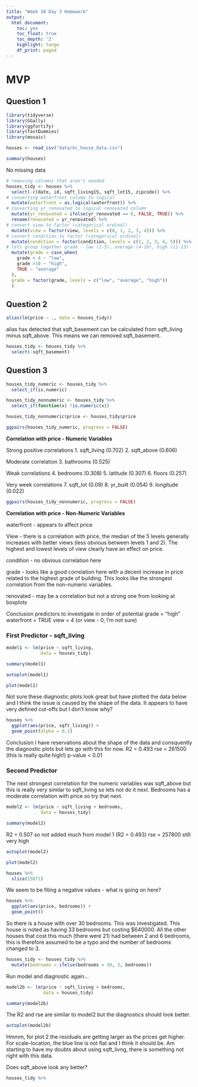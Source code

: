 ```yaml
---
title: "Week 10 Day 3 Homework"
output:
  html_document:
    toc: yes
    toc_float: true
    toc_depth: '2'
    highlight: tango
    df_print: paged
---
```


# MVP

## Question 1

```r
library(tidyverse)
library(GGally)
library(ggfortify)
library(fastDummies)
library(mosaic)
```

```r
houses <- read_csv("data/kc_house_data.csv")
```

```r
summary(houses)
```

No missing data

```r
# removing columns that aren't needed
houses_tidy <- houses %>% 
  select(-c(date, id, sqft_living15, sqft_lot15, zipcode)) %>% 
# converting waterfront column to logical
  mutate(waterfront = as.logical(waterfront)) %>% 
# converting yr_renovated to logical renovated column
  mutate(yr_renovated = ifelse(yr_renovated == 0, FALSE, TRUE)) %>% 
  rename(renovated = yr_renovated) %>% 
# convert view to factor (categorical ordinal)
  mutate(view = factor(view, levels = c(0, 1, 2, 3, 4))) %>% 
# convert condition to factor (categorical ordinal)
  mutate(condition = factor(condition, levels = c(1, 2, 3, 4, 5))) %>% 
# lets group together grade - low (1-3), average (4-10), high (11-13)
  mutate(grade = case_when(
    grade < 4 ~ "low", 
    grade >10 ~ "high",
    TRUE ~ "average"
  ),
  grade = factor(grade, levels = c("low", "average", "high"))
  )
```

## Question 2

```r
alias(lm(price ~ ., data = houses_tidy))
```

alias has detected that sqft_basement can be calculated from sqft_living minus sqft_above. 
This means we can removed sqft_basement. 

```r
houses_tidy <- houses_tidy %>% 
  select(-sqft_basement)
```

## Question 3

```r
houses_tidy_numeric <- houses_tidy %>%
  select_if(is.numeric)

houses_tidy_nonnumeric <- houses_tidy %>%
  select_if(function(x) !is.numeric(x))

houses_tidy_nonnumeric$price <- houses_tidy$price
```

```r
ggpairs(houses_tidy_numeric, progress = FALSE)
```


**Correlation with price - Numeric Variables**

Strong positive correlations
1. sqft_living (0.702)
2. sqft_above (0.606)

Moderate correlation
3. bathrooms (0.525)

Weak correlations
4. bedrooms (0.308)
5. latitude (0.307)
6. floors (0.257)

Very week correlations
7. sqft_lot (0.09)
8. yr_built (0.054)
9. longitude (0.022)



```r
ggpairs(houses_tidy_nonnumeric, progress = FALSE)
```

**Correlation with price - Non-Numeric Variables**

waterfront - appears to affect price

View - there is a correlation with price, the median of the 5 levels generally increases with better views (less obvious between levels 1 and 2). The highest and lowest levels of view clearly have an effect on price.

condition - no obvious correlation here

grade - looks like a good correlation here with a decent increase in price related to the highest grade of building. This looks like the strongest correlation from the non-numeric variables. 

renovated - may be a correlation but not a strong one from looking at boxplots

Conclusion 
predictors to investigate in order of potential
grade = "high"
waterfront = TRUE
view = 4 (or view - 0, I'm not sure)

### First Predictor - sqft_living

```r
model1 <- lm(price ~ sqft_living,
             data = houses_tidy)

summary(model1)
```

```r
autoplot(model1)
```

```r
plot(model1)
```


Not sure these diagnostic plots look great but have plotted the data below and I think the issue is caused by the shape of the data. It appears to have very defined cut-offs but I don't know why?


```r
houses %>% 
  ggplot(aes(price, sqft_living)) +
  geom_point(alpha = 0.1)
```

Conclusion
I have reservations about the shape of the data and consquently the diagnostic plots but lets go with this for now. 
R2 = 0.493
rse = 261500 (this is really quite high!)
p-value < 0.01


### Second Predictor

The next strongest correlation for the numeric variables was sqft_above but this is really very similar to sqft_living so lets not do it next. Bedrooms has a moderate correlation with price so try that next. 

```r
model2 <- lm(price ~ sqft_living + bedrooms, 
             data = houses_tidy)

summary(model2)
```
R2 = 0.507 so not added much from model 1 (R2 = 0.493)
rse = 257800 still very high 

```r
autoplot(model2)
```
```r
plot(model2)

houses %>% 
  slice(15871)
```



We seem to be fiting a negative values - what is going on here?

```r
houses %>% 
  ggplot(aes(price, bedrooms)) + 
  geom_point()
```

So there is a house with over 30 bedrooms. This was investigated. This house is noted as having 33 bedrooms but costing $640000. All the other houses that cost this much (there were 21) had between 2 and 6 bedrooms, this is therefore assumed to be a typo and the number of bedrooms changed to 3. 

```r
houses_tidy <- houses_tidy %>% 
  mutate(bedrooms = ifelse(bedrooms > 30, 3, bedrooms)) 
```

Run model and diagnostic again...

```r
model2b <- lm(price ~ sqft_living + bedrooms, 
              data = houses_tidy)

summary(model2b)
```

The R2 and rse are similar to model2 but the diagnostics should look better. 

```r
autoplot(model2b)
```

Hmmm, for plot 2 the residuals are getting larger as the prices get higher. 
For scale-location, the blue line is not flat and I think it should be. Am starting to have my doubts about using sqft_livng, there is something not right with this data. 

Does sqft_above look any better?

```r
houses_tidy %>% 
  
```

